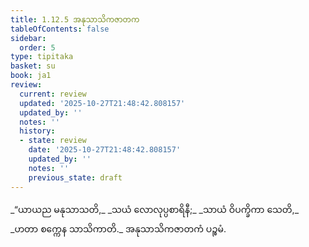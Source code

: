 ```yaml
---
title: 1.12.5 အနုသာသိကဇာတက
tableOfContents: false
sidebar:
  order: 5
type: tipitaka
basket: su
book: ja1
review:
  current: review
  updated: '2025-10-27T21:48:42.808157'
  updated_by: ''
  notes: ''
  history:
  - state: review
    date: '2025-10-27T21:48:42.808157'
    updated_by: ''
    notes: ''
    previous_state: draft
---
```



<ReviewStatus review={frontmatter.review} showDetails={true} />

<HypothesisAnnotation frontmatter={frontmatter} />

<DynamicBreadcrumb />

<Division number="115" book="ja1" e="ch" v="22" p="27">

<Paragraph number="255" type="verses" book="ja1">
_“ယာယည မနုသာသတိ,_  
_သယံ လောလုပ္ပစာရိနီ;_  
_သာယံ ဝိပက္ခိကာ သေတိ,_  
_ဟတာ စက္ကေန သာသိကာတိ._  


</Paragraph>
</Division>

<Paragraph number="256" type="center" book="ja1">
အနုသာသိကဇာတကံ ပဉ္စမံ.
</Paragraph>